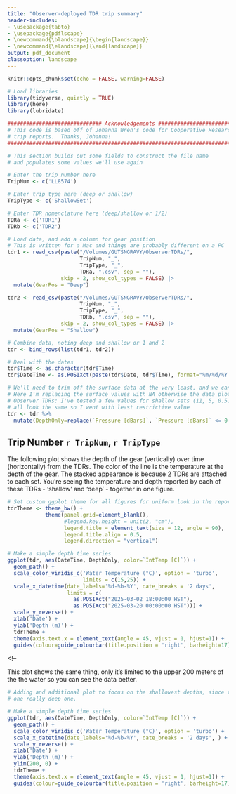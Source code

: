 ```yaml
---
title: "Observer-deployed TDR trip summary"
header-includes:
- \usepackage{tabto}
- \usepackage{pdflscape}
- \newcommand{\blandscape}{\begin{landscape}}
- \newcommand{\elandscape}{\end{landscape}}
output: pdf_document
classoption: landscape
---
```


```r
knitr::opts_chunk$set(echo = FALSE, warning=FALSE)
```

```r
# Load libraries
library(tidyverse, quietly = TRUE)
library(here)
library(lubridate)
```

```r
############################## Acknowledgements ##############################
# This code is based off of Johanna Wren's code for Cooperative Research 
# trip reports.  Thanks, Johanna!
##############################################################################
```

```r
# This section builds out some fields to construct the file name
# and populates some values we'll use again

# Enter the trip number here
TripNum <- c('LL8574')

# Enter trip type here (deep or shallow)
TripType <- c('ShallowSet')

# Enter TDR nomenclature here (deep/shallow or 1/2)
TDRa <- c('TDR1')
TDRb <- c('TDR2')
```

```r
# Load data, and add a column for gear position
# This is written for a Mac and things are probably different on a PC
tdr1 <- read_csv(paste("/Volumes/GUTSNGRAVY/ObserverTDRs/", 
                       TripNum, "_",
                       TripType, "_",
                       TDRa, ".csv", sep = ""),
                 skip = 2, show_col_types = FALSE) |>
  mutate(GearPos = "Deep")

tdr2 <- read_csv(paste("/Volumes/GUTSNGRAVY/ObserverTDRs/", 
                       TripNum, "_",
                       TripType, "_",
                       TDRb, ".csv", sep = ""),
                 skip = 2, show_col_types = FALSE) |>
  mutate(GearPos = "Shallow")

# Combine data, noting deep and shallow or 1 and 2
tdr <- bind_rows(list(tdr1, tdr2))
```

```r
# Deal with the dates
tdr$Time <- as.character(tdr$Time)
tdr$DateTime <- as.POSIXct(paste(tdr$Date, tdr$Time), format="%m/%d/%Y %H:%M:%S")
```

```r
# We'll need to trim off the surface data at the very least, and we can modify this bit depending on what the data look like
# Here I'm replacing the surface values with NA otherwise the data plots poorly
# Observer TDRs: I've tested a few values for shallow sets (11, 5, 0.5) and they
# all look the same so I went with least restrictive value
tdr <- tdr %>% 
  mutate(DepthOnly=replace(`Pressure [dBars]`, `Pressure [dBars]` <= 0.5, NA))
```

## Trip Number `r TripNum`, `r TripType`
The following plot shows the depth of the gear (vertically) over time 
(horizontally) from the TDRs.  The color of the line is the temperature at the 
depth of the gear.  The stacked appearance is because 2 TDRs are attached to 
each set.  You're seeing the temperature and depth reported by each of these 
TDRs - 'shallow' and 'deep' - together in one figure.

```r
# Set custom ggplot theme for all figures for uniform look in the report
tdrTheme <- theme_bw() + 
            theme(panel.grid=element_blank(),
                  #legend.key.height = unit(2, "cm"),
                  legend.title = element_text(size = 12, angle = 90),
                  legend.title.align = 0.5,
                  legend.direction = "vertical")

# Make a simple depth time series
ggplot(tdr, aes(DateTime, DepthOnly, color=`IntTemp [C]`)) +
  geom_path() + 
  scale_color_viridis_c('Water Temperature (°C)', option = 'turbo',
                        limits = c(15,25)) +
  scale_x_datetime(date_labels='%d-%b-%Y', date_breaks = '2 days', 
                   limits = c(
                     as.POSIXct("2025-03-02 18:00:00 HST"),
                     as.POSIXct("2025-03-20 00:00:00 HST"))) +
  scale_y_reverse() +
  xlab('Date') +
  ylab('Depth (m)') +
  tdrTheme +
  theme(axis.text.x = element_text(angle = 45, vjust = 1, hjust=1)) +
  guides(colour=guide_colourbar(title.position = 'right', barheight=17))
```
<!-- \newpage

This plot shows the same thing, only it's limited to the upper 200 meters of the
the water so you can see the data better.  
```r
# Adding and additional plot to focus on the shallowest depths, since there's
# one really deep one.

# Make a simple depth time series
ggplot(tdr, aes(DateTime, DepthOnly, color=`IntTemp [C]`)) +
  geom_path() + 
  scale_color_viridis_c('Water Temperature (°C)', option = 'turbo') +
  scale_x_datetime(date_labels='%d-%b-%Y', date_breaks = '2 days', ) +
  scale_y_reverse() +
  xlab('Date') +
  ylab('Depth (m)') +
  ylim(200, 0) +
  tdrTheme +
  theme(axis.text.x = element_text(angle = 45, vjust = 1, hjust=1)) +
  guides(colour=guide_colourbar(title.position = 'right', barheight=17))
```
